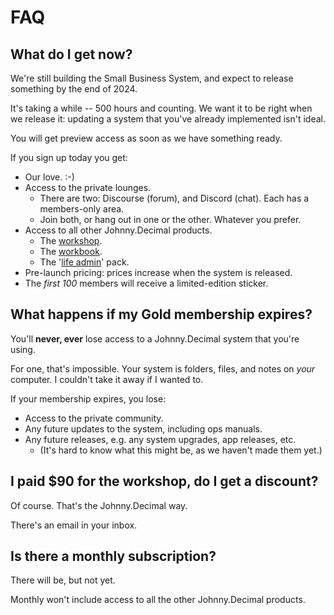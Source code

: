 # FAQ

## What do I get now?

We're still building the Small Business System, and expect to release something by the end of 2024.

It's taking a while -- 500 hours and counting. We want it to be right when we release it: updating a system that you've already implemented isn't ideal.

You will get preview access as soon as we have something ready.

If you sign up today you get:

- Our love. :-)
- Access to the private lounges.
  - There are two: Discourse (forum), and Discord (chat). Each has a members-only area.
  - Join both, or hang out in one or the other. Whatever you prefer.
- Access to all other Johnny.Decimal products.
  - The [workshop](https://jdcm.al/14.22/).
  - The [workbook](https://jdcm.al/14.21/).
  - The '[life admin](https://jdcm.al/14.11/)' pack.
- Pre-launch pricing: prices increase when the system is released.
- The _first 100_ members will receive a limited-edition sticker.

## What happens if my Gold membership expires?

You'll **never, ever** lose access to a Johnny.Decimal system that you're using.

For one, that's impossible. Your system is folders, files, and notes on _your_ computer. I couldn't take it away if I wanted to.

If your membership expires, you lose:

- Access to the private community.
- Any future updates to the system, including ops manuals.
- Any future releases, e.g. any system upgrades, app releases, etc.
  - (It's hard to know what this might be, as we haven't made them yet.)

## I paid <span style="font-variant-numeric: lining-nums;">$90</span> for the workshop, do I get a discount?

Of course. That's the Johnny.Decimal way.

There's an email in your inbox.

## Is there a monthly subscription?

There will be, but not yet.

Monthly won't include access to all the other Johnny.Decimal products.
